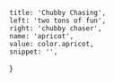 
	title: 'Chubby Chasing',
	left: 'two tons of fun',
	right: 'chubby chaser',
	name: 'apricot',
	value: color.apricot,
	snippet: '',
}
